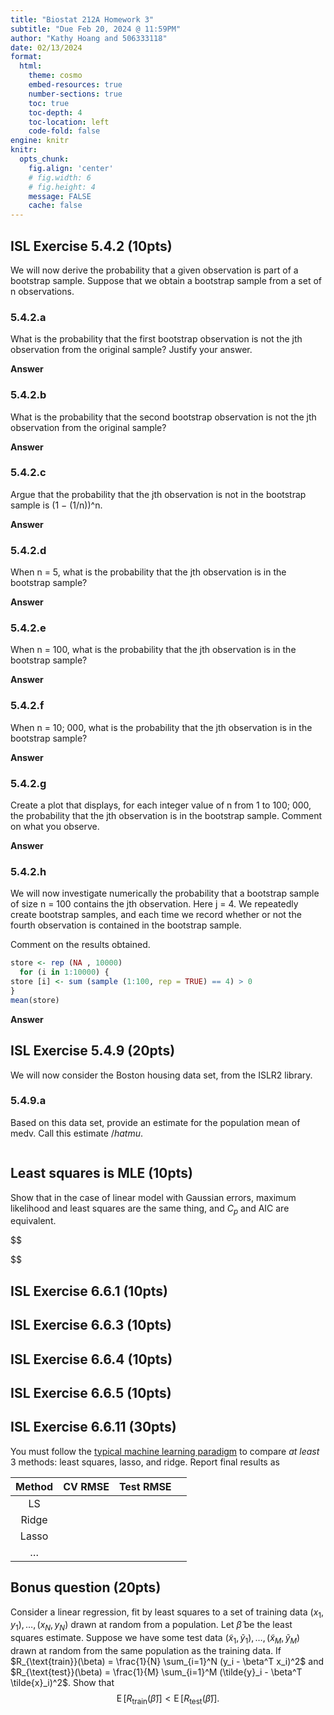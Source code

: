 ```yaml
---
title: "Biostat 212A Homework 3"
subtitle: "Due Feb 20, 2024 @ 11:59PM"
author: "Kathy Hoang and 506333118"
date: 02/13/2024
format:
  html:
    theme: cosmo
    embed-resources: true
    number-sections: true
    toc: true
    toc-depth: 4
    toc-location: left
    code-fold: false
engine: knitr
knitr:
  opts_chunk: 
    fig.align: 'center'
    # fig.width: 6
    # fig.height: 4
    message: FALSE
    cache: false
---
```


## ISL Exercise 5.4.2 (10pts)
We will now derive the probability that a given observation is part
of a bootstrap sample. Suppose that we obtain a bootstrap sample
from a set of n observations.

### 5.4.2.a
What is the probability that the first bootstrap observation is
not the jth observation from the original sample? Justify your
answer.

**Answer**

### 5.4.2.b
What is the probability that the second bootstrap observation
is not the jth observation from the original sample?

**Answer**

### 5.4.2.c
Argue that the probability that the jth observation is not in the
bootstrap sample is (1 − (1/n))^n.

**Answer**

### 5.4.2.d
When n = 5, what is the probability that the jth observation is
in the bootstrap sample?

**Answer**

### 5.4.2.e
When n = 100, what is the probability that the jth observation
is in the bootstrap sample?

**Answer**

### 5.4.2.f
When n = 10; 000, what is the probability that the jth observation
is in the bootstrap sample?

**Answer**

### 5.4.2.g
Create a plot that displays, for each integer value of n from 1
to 100; 000, the probability that the jth observation is in the
bootstrap sample. Comment on what you observe.

**Answer**

### 5.4.2.h
We will now investigate numerically the probability that a bootstrap
sample of size n = 100 contains the jth observation. Here
j = 4. We repeatedly create bootstrap samples, and each time
we record whether or not the fourth observation is contained in
the bootstrap sample.

Comment on the results obtained.

```r
store <- rep (NA , 10000)
  for (i in 1:10000) {
store [i] <- sum (sample (1:100, rep = TRUE) == 4) > 0
}
mean(store)
```
**Answer**

## ISL Exercise 5.4.9 (20pts)
We will now consider the Boston housing data set, from the ISLR2
library.

### 5.4.9.a
Based on this data set, provide an estimate for the population
mean of medv. Call this estimate $/hat{mu}$.
```r

```

## Least squares is MLE (10pts)
Show that in the case of linear model with Gaussian errors, maximum likelihood and least squares are the same thing, and $C_p$ and AIC are equivalent.

$$

$$

## ISL Exercise 6.6.1 (10pts)

## ISL Exercise 6.6.3 (10pts)

## ISL Exercise 6.6.4 (10pts)

## ISL Exercise 6.6.5 (10pts)

## ISL Exercise 6.6.11 (30pts)

You must follow the [typical machine learning paradigm](https://ucla-biostat-212a.github.io/2024winter/slides/06-modelselection/workflow_lasso.html) to compare _at least_ 3 methods: least squares, lasso, and ridge. Report final results as

| Method | CV RMSE | Test RMSE |
|:------:|:------:|:------:|:------:|
| LS | | | |
| Ridge | | | |
| Lasso | | | |
| ... | | | |

## Bonus question (20pts)

Consider a linear regression, fit by least squares to a set of training data $(x_1, y_1), \ldots, (x_N,  y_N)$ drawn at random from a population. Let $\hat \beta$ be the least squares estimate. Suppose we have some test data $(\tilde{x}_1, \tilde{y}_1), \ldots, (\tilde{x}_M, \tilde{y}_M)$ drawn at random from the same population as the training data. If $R_{\text{train}}(\beta) = \frac{1}{N} \sum_{i=1}^N (y_i - \beta^T x_i)^2$ and $R_{\text{test}}(\beta) = \frac{1}{M} \sum_{i=1}^M (\tilde{y}_i - \beta^T \tilde{x}_i)^2$. Show that
$$
\operatorname{E}[R_{\text{train}}(\hat{\beta})] < \operatorname{E}[R_{\text{test}}(\hat{\beta})].
$$